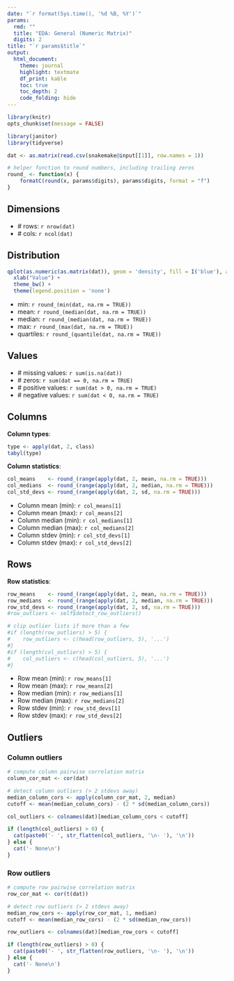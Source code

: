 ```yaml
---
date: "`r format(Sys.time(), '%d %B, %Y')`"
params:
  rmd: ""
  title: "EDA: General (Numeric Matrix)"
  digits: 2
title: "`r params$title`"
output:
  html_document:
    theme: journal
    highlight: textmate
    df_print: kable
    toc: true
    toc_depth: 2
    code_folding: hide 
---
```


```r
library(knitr)
opts_chunk$set(message = FALSE)
```

```r
library(janitor)
library(tidyverse)

dat <- as.matrix(read.csv(snakemake@input[[1]], row.names = 1))
```

```r
# helper function to round numbers, including trailing zeros
round_ <- function(x) {
    formatC(round(x, params$digits), params$digits, format = "f")
}
```

## Dimensions

- \# rows: `r nrow(dat)`
- \# cols: `r ncol(dat)`

## Distribution

```r
qplot(as.numeric(as.matrix(dat)), geom = 'density', fill = I('blue'), alpha = 0.75) +
  xlab("Value") + 
  theme_bw() +
  theme(legend.position = 'none')
```

- min: `r round_(min(dat, na.rm = TRUE))`
- mean: `r round_(median(dat, na.rm = TRUE))`
- median: `r round_(median(dat, na.rm = TRUE))`
- max: `r round_(max(dat, na.rm = TRUE))`
- quartiles: `r round_(quantile(dat, na.rm = TRUE))`

## Values

- \# missing values: `r sum(is.na(dat))`
- \# zeros: `r sum(dat == 0, na.rm = TRUE)`
- \# positive values: `r sum(dat > 0, na.rm = TRUE)`
- \# negative values: `r sum(dat < 0, na.rm = TRUE)`

## Columns

**Column types**:

```r
type <- apply(dat, 2, class)
tabyl(type)
```

**Column statistics**:

```r
col_means    <- round_(range(apply(dat, 2, mean, na.rm = TRUE)))
col_medians  <- round_(range(apply(dat, 2, median, na.rm = TRUE)))
col_std_devs <- round_(range(apply(dat, 2, sd, na.rm = TRUE)))
```

- Column mean (min): `r col_means[1]`
- Column mean (max): `r col_means[2]`
- Column median (min): `r col_medians[1]`
- Column median (max): `r col_medians[2]`
- Column stdev (min): `r col_std_devs[1]`
- Column stdev (max): `r col_std_devs[2]`

## Rows

**Row statistics**:

```r
row_means    <- round_(range(apply(dat, 2, mean, na.rm = TRUE)))
row_medians  <- round_(range(apply(dat, 2, median, na.rm = TRUE)))
row_std_devs <- round_(range(apply(dat, 2, sd, na.rm = TRUE)))
#row_outliers <- self$detect_row_outliers()

# clip outlier lists if more than a few
#if (length(row_outliers) > 5) {
#    row_outliers <- c(head(row_outliers, 5), '...')
#}
#if (length(col_outliers) > 5) {
#    col_outliers <- c(head(col_outliers, 5), '...')
#}
```

- Row mean (min): `r row_means[1]`
- Row mean (max): `r row_means[2]`
- Row median (min): `r row_medians[1]`
- Row median (max): `r row_medians[2]`
- Row stdev (min): `r row_std_devs[1]`
- Row stdev (max): `r row_std_devs[2]`

## Outliers

### Column outliers

```r
# compute column pairwise correlation matrix
column_cor_mat <- cor(dat)

# detect column outliers (> 2 stdevs away)
median_column_cors <- apply(column_cor_mat, 2, median)
cutoff <- mean(median_column_cors) - (2 * sd(median_column_cors))

col_outliers <- colnames(dat)[median_column_cors < cutoff]

if (length(col_outliers) > 0) {
  cat(paste0('- ', str_flatten(col_outliers, '\n- '), '\n'))
} else {
  cat('- None\n')
}
```

### Row outliers

```r
# compute row pairwise correlation matrix
row_cor_mat <- cor(t(dat))

# detect row outliers (> 2 stdevs away)
median_row_cors <- apply(row_cor_mat, 1, median)
cutoff <- mean(median_row_cors) - (2 * sd(median_row_cors))

row_outliers <- colnames(dat)[median_row_cors < cutoff]

if (length(row_outliers) > 0) {
  cat(paste0('- ', str_flatten(row_outliers, '\n- '), '\n'))
} else {
  cat('- None\n')
}
```



